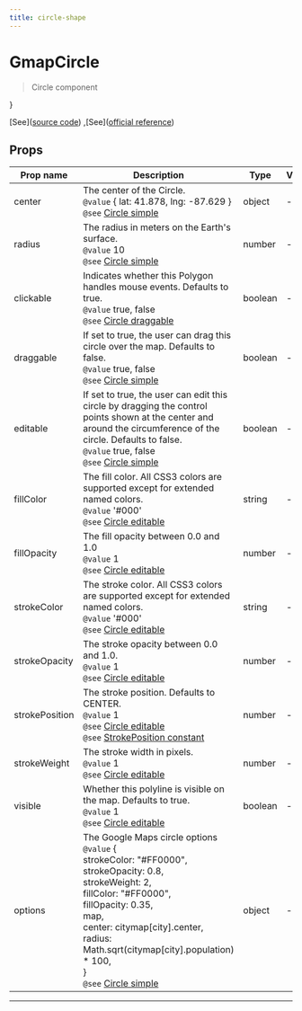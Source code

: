 ```yaml
---
title: circle-shape
---
```


  # GmapCircle

  
  > Circle component
  
  }
  
  
  
  [See]([source code](/guide/circle.html#source-code))
,[See]([official reference](https://developers.google.com/maps/documentation/javascript/reference/polygon?hl=es#Circle))

  

  
## Props

  | Prop name     | Description | Type      | Values      | Default     |
  | ------------- | ----------- | --------- | ----------- | ----------- |
  | center | The center of the Circle.<br/>`@value` \{ lat: 41.878, lng: -87.629 \}<br/>`@see` [Circle simple](https://developers.google.com/maps/documentation/javascript/reference/polygon?hl=es#CircleOptions.center) | object | - |  |
| radius | The radius in meters on the Earth's surface.<br/>`@value` 10<br/>`@see` [Circle simple](https://developers.google.com/maps/documentation/javascript/reference/polygon?hl=es#CircleOptions.radius) | number | - | 10 |
| clickable | Indicates whether this Polygon handles mouse events. Defaults to true.<br/>`@value` true, false<br/>`@see` [Circle draggable](https://developers.google.com/maps/documentation/javascript/reference/polygon?hl=es#CircleOptions.clickable) | boolean | - | false |
| draggable | If set to true, the user can drag this circle over the map. Defaults to false.<br/>`@value` true, false<br/>`@see` [Circle simple](https://developers.google.com/maps/documentation/javascript/reference/polygon?hl=es#CircleOptions.draggable) | boolean | - | false |
| editable | If set to true, the user can edit this circle by dragging the control points shown at the center and around the circumference of the circle. Defaults to false.<br/>`@value` true, false<br/>`@see` [Circle simple](https://developers.google.com/maps/documentation/javascript/reference/polygon?hl=es#CircleOptions.editable) | boolean | - | false |
| fillColor | The fill color. All CSS3 colors are supported except for extended named colors.<br/>`@value` '#000'<br/>`@see` [Circle editable](https://developers.google.com/maps/documentation/javascript/reference/polygon?hl=es#CircleOptions.fillColor) | string | - | '' |
| fillOpacity | The fill opacity between 0.0 and 1.0<br/>`@value` 1<br/>`@see` [Circle editable](https://developers.google.com/maps/documentation/javascript/reference/polygon?hl=es#CircleOptions.fillOpacity) | number | - | 1 |
| strokeColor | The stroke color. All CSS3 colors are supported except for extended named colors.<br/>`@value` '#000'<br/>`@see` [Circle editable](https://developers.google.com/maps/documentation/javascript/reference/polygon?hl=es#CircleOptions.strokeColor) | string | - | '' |
| strokeOpacity | The stroke opacity between 0.0 and 1.0.<br/>`@value` 1<br/>`@see` [Circle editable](https://developers.google.com/maps/documentation/javascript/reference/polygon?hl=es#CircleOptions.strokeOpacity) | number | - | 1 |
| strokePosition | The stroke position. Defaults to CENTER.<br/>`@value` 1<br/>`@see` [Circle editable](https://developers.google.com/maps/documentation/javascript/reference/polygon?hl=es#CircleOptions.strokePosition)<br/>`@see` [StrokePosition constant](https://developers.google.com/maps/documentation/javascript/reference/polygon?hl=es#StrokePosition) | number | - | 0 |
| strokeWeight | The stroke width in pixels.<br/>`@value` 1<br/>`@see` [Circle editable](https://developers.google.com/maps/documentation/javascript/reference/polygon?hl=es#CircleOptions.strokeWeight) | number | - | 1 |
| visible | Whether this polyline is visible on the map. Defaults to true.<br/>`@value` 1<br/>`@see` [Circle editable](https://developers.google.com/maps/documentation/javascript/reference/polygon?hl=es#CircleOptions.visible) | boolean | - | true |
| options | The Google Maps circle options<br/>`@value` \{<br/>        strokeColor: "#FF0000",<br/>        strokeOpacity: 0.8,<br/>        strokeWeight: 2,<br/>        fillColor: "#FF0000",<br/>        fillOpacity: 0.35,<br/>        map,<br/>        center: citymap[city].center,<br/>        radius: Math.sqrt(citymap[city].population) * 100,<br/>      \}<br/>`@see` [Circle simple](https://developers.google.com/maps/documentation/javascript/examples/circle-simple) | object | - | undefined |

  
  
  
  
  ---


  
  